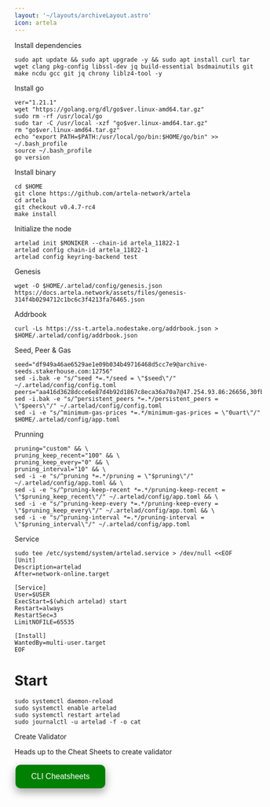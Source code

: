 ```yaml
---
layout: '~/layouts/archiveLayout.astro'
icon: artela
---
```


 Install dependencies 

```
sudo apt update && sudo apt upgrade -y && sudo apt install curl tar wget clang pkg-config libssl-dev jq build-essential bsdmainutils git make ncdu gcc git jq chrony liblz4-tool -y
```

 Install go
```
ver="1.21.1"
wget "https://golang.org/dl/go$ver.linux-amd64.tar.gz"
sudo rm -rf /usr/local/go
sudo tar -C /usr/local -xzf "go$ver.linux-amd64.tar.gz"
rm "go$ver.linux-amd64.tar.gz"
echo "export PATH=$PATH:/usr/local/go/bin:$HOME/go/bin" >> ~/.bash_profile
source ~/.bash_profile
go version
```

 Install binary

```
cd $HOME
git clone https://github.com/artela-network/artela
cd artela
git checkout v0.4.7-rc4
make install
```
 Initialize the node
```
artelad init $MONIKER --chain-id artela_11822-1
artelad config chain-id artela_11822-1
artelad config keyring-backend test
```

 Genesis
```
wget -O $HOME/.artelad/config/genesis.json https://docs.artela.network/assets/files/genesis-314f4b0294712c1bc6c3f4213fa76465.json
```
 Addrbook 
```
curl -Ls https://ss-t.artela.nodestake.org/addrbook.json > $HOME/.artelad/config/addrbook.json
```
Seed, Peer & Gas
```
seed="df949a46ae6529ae1e09b034b49716468d5cc7e9@archive-seeds.stakerhouse.com:12756"
sed -i.bak -e "s/^seed *=.*/seed = \"$seed\"/" ~/.artelad/config/config.toml
peers="aa416d3628dcce6e87d4b92d1867c8eca36a70a7@47.254.93.86:26656,30fb0055aced21472a01911353101bc4cd356bb3@47.89.230.117:26656,77fe611ca82204c3cf5664da31e853f133f0330d@[2001:ee0:40e1:56ca:a64a:4d9a:3607:2122]:26656,9e2fbfc4b32a1b013e53f3fc9b45638f4cddee36@47.254.66.177:26656,b23bc610c374fd071c20ce4a2349bf91b8fbd7db@[2a01:4f9:6b:48d5::2]:11656,146d6011cce0423f564c9277c6a3390657c53730@[2a01:4f8:1c1c:1ec7::1]:26656,a27fec04636e9c67444e3d2dc57bfd389cfe69ca@[2a01:4ff:1f0:8778::1]:45656,e99ec9abbf22ea61065184530a9ecf6c0e285293@[2a01:4f9:c012:8d39::1]:26656,de5612c035bd1875f0bd36d7cbf5d660b0d1e943@[2a01:4ff:1f0:8a3b::1]:26656,4ff33861644ebda5fb004130de5167a5a39637a9@[2a01:4f9:c010:bc0b::1]:45656,5ad23611ac004139de82372db2ae34fdf122475f@[2a01:4f9:c012:984c::1]:26656,f2c71c69fbfcd08c575cd75adfa2295c0448f4d6@[2a01:4f9:3080:3b02::2]:26356,1b9d35d37d17bd9c201d8687ed363ce4483b31c7@[2a02:c206:2156:1114::1]:26656,31582a1e8ee7276e9a669dcfb609e2d4f47b029b@193.164.4.110:45656,412cb9367e27e1f6d403028059483e8084d149f3@[2a01:4f9:c012:bc0d::1]:26656,e60ccf5954cf2f324bbe0da7eada0a98437eab29@[2a03:4000:4c:e90:781d:c8ff:fe57:726a]:9656,ea36673cac48344adddf735ba9ae58be51c0dbe0@[2a03:cfc0:8000:13::c303:de14]:33656,1b73ac616d74375932fb6847ec67eee4a98174e9@116.202.85.52:25556,f6c7ca41f9c74285db1748119100fc2fa2f10691@[2a01:4ff:1f0:ad0b::1]:26656,75104c8e15904c734bda3631dcd829ee776ac9cb@178.18.251.146:14656,bbf8ef70a32c3248a30ab10b2bff399e73c6e03c@[2a01:4f9:3b:1fd8::2]:23456,036304b4b63a7a5fdd2eb8b7f3ccde0126e928ed@158.220.96.87:45656,a996136dcb9f63c7ddef626c70ef488cc9e263b8@[2607:5300:203:b6::]:22256,33af323b810eda149415660eda874edcd408acf3@81.0.220.210:45656,1bcfba8d6abceebb3ae3864f8754575a16b1311a@[2a01:4f9:c012:74de::1]:17656,e731408e4de7091348f35a9c74fa4adbf924fa00@5.161.100.23:45656,7454dc057686eaead1bdb982bbfd476f2d75bac6@[2a01:4f9:4a:460c::2]:26656,3a280a539aa874a98e4d2cdfa70118e8c14b6745@[2a03:cfc0:8000:b::5fd6:378a]:3656,af6238d181101c79519c031a5505da8e21639eb4@[2001:41d0:805:5500::]:36656,042b798e95db7786dfbd36a963ae4aba35b90590@[2a01:4f8:1c1b:9446::1]:26656,9a118272107b5a2f7d75cb158fa04f7172c2c794@155.133.27.24:45656,bc07590d14265718be789c0f2d083e2f3c225128@65.109.237.151:45656,1565fa4f1679775092888f7278216b96c53274d2@[2a01:4f9:3080:1197::2]:23656,6a900e94ab61ac620966d4ef48996bef50f83a76@[2a01:4f8:2200:1275::2]:10856,820ea92aa92cf16d106f1e752258c574d382393c@[2a03:cfc0:8000:b::5fd6:3730]:21656,07db8b5fcb64724b685b6a70bda3c9e4c637fdbb@207.180.235.26:45656,8ca05c728603558fc72127f9059cdcc9edbb7426@65.108.155.55:45656,93ab0c1d8316a728f71007349fa6cc53e6be2537@185.185.83.231:45656,daf1bfabfd3e0514188659942d854d8d09712986@[2a01:4f8:171:d6e::2]:23456,de2e63acc98bc482458703137f6f071d934b7663@[2001:41d0:2:715::1]:22656,978dee673bd447147f61aa5a1bdaabdfb8f8b853@47.88.57.107:26656,5c4ea81ac7b8a7f5202fcbe5fe790a6d6f61fb22@47.251.14.108:26656,a4ec3a9df38e0c2c1ac1002129587da287a285e8@[2a01:4f8:262:1b2f::2]:14656,0109c0710f38a1fc49023a34d56d2b61533aab7f@[2a01:4f9:1a:ac89::2]:45656,d7bf9ba0d72e9859330a958dcfa9620a46089ebd@[2602:ffc5:105:816::887b:fe63]:26656,38670616b5a8cd983b44aa22163b995fc05f1928@[2a01:4f9:2b:490::2]:26656,2264c863bead1e2822c52d1b553becf9d8089855@[2400:8905::f03c:94ff:fecf:710]:26656,d8598de10daca8c1cc87e08da4e1ff15c9bd908e@[2001:ee0:5497:5580:20c:29ff:feb8:dd21]:26656,4506bdbc3eea1efc9d6f28eb4e7178dc58b8f74b@[2a01:4f9:1a:98c8::2]:10556,683e9ece0b0830990dc3d1bbb9a04ed26f5e692f@[2a01:4f9:6a:511d::2]:26656,85ac11d6a532a44572374dbcae1f662a086dba16@[2402:9d80:a40:5407:fe3a:7989:9d27:11a6]:26656,70bc09640c82edb42dc7ae9015a08c66bbf068a7@31.220.94.117:45656,dc8a8107b000f4a091db39e03b0a1d266f4d5389@[2001:ee0:4b49:e200:6c55:a9e7:38c9:eca6]:10156,0172eec239bb213164472ea5cbd96bf07f27d9f2@47.251.14.47:26656,ce311773672faf60fad3f9be27963fbafb7e3cf4@[2a01:4f8:c010:b426::1]:26656,3ce1f8245557e108592a8f4ed82bc6aa98c90eee@[2a01:4f9:c012:b05e::1]:45656,71ab7629b784de972fde8eccf59864d335029159@[2a01:4f8:171:f10::2]:26656,788b4f8f021042ca870068745321293d191c5da9@[2a01:4f9:c011:9296::1]:14656,13db40d2414b94a7aa112b5f0ad4e5db9cecd85e@[2a03:4000:4a:f20:58db:a3ff:fecf:350e]:26656,db1d79226d9c735475bea5ba5a3c6a09f670d8d6@[2a01:4f9:1a:b20b::2]:11656,74863693e97dc0f767d1188f2432fb843e0332ff@[2a01:4f9:c011:b99b::1]:26656,40cbc530bc1bf172c804189ecc20a213afa29bd0@[2400:8905::f03c:94ff:fe92:3183]:26656,abe4ab829e25f4b83cdea4fcc3500baccc4c0405@[2402:800:6146:649e:20c:29ff:fe3b:d002]:26656,a577be1611a9f517e5c5634600e0e3c492323493@144.91.92.249:26656"
sed -i.bak -e "s/^persistent_peers *=.*/persistent_peers = \"$peers\"/" ~/.artelad/config/config.toml
sed -i -e "s/^minimum-gas-prices *=.*/minimum-gas-prices = \"0uart\"/" $HOME/.artelad/config/app.toml
```

 Prunning
```
pruning="custom" && \
pruning_keep_recent="100" && \
pruning_keep_every="0" && \
pruning_interval="10" && \
sed -i -e "s/^pruning *=.*/pruning = \"$pruning\"/" ~/.artelad/config/app.toml && \
sed -i -e "s/^pruning-keep-recent *=.*/pruning-keep-recent = \"$pruning_keep_recent\"/" ~/.artelad/config/app.toml && \
sed -i -e "s/^pruning-keep-every *=.*/pruning-keep-every = \"$pruning_keep_every\"/" ~/.artelad/config/app.toml && \
sed -i -e "s/^pruning-interval *=.*/pruning-interval = \"$pruning_interval\"/" ~/.artelad/config/app.toml
```

 Service
```
sudo tee /etc/systemd/system/artelad.service > /dev/null <<EOF
[Unit]
Description=artelad
After=network-online.target

[Service]
User=$USER
ExecStart=$(which artelad) start
Restart=always
RestartSec=3
LimitNOFILE=65535

[Install]
WantedBy=multi-user.target
EOF
```

# Start
```
sudo systemctl daemon-reload
sudo systemctl enable artelad
sudo systemctl restart artelad
sudo journalctl -u artelad -f -o cat
```

 Create Validator

Heads up to the Cheat Sheets to create validator

<a href="https://service.sychonix.com/archive/artela/cheat" target="_blank">
  <button style="background-color: green; border: none; color: white; padding: 15px 32px; text-align: center; text-decoration: none; display: inline-block; font-size: 16px; margin: 4px 2px; cursor: pointer; border-radius: 10px; box-shadow: 0 8px 16px 0 rgba(0,0,0,0.2), 0 6px 20px 0 rgba(0,0,0,0.19);" onmouseover="this.style.boxShadow='0 0 0 4px rgba(0,255,0,0.5)'" onmouseout="this.style.boxShadow='0 8px 16px 0 rgba(0,0,0,0.2), 0 6px 20px 0 rgba(0,0,0,0.19)'">CLI Cheatsheets</button>
</a>

